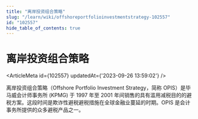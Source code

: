 ```yaml
---
title: "离岸投资组合策略"
slug: "/learn/wiki/offshoreportfolioinvestmentstrategy-102557"
id: "102557"
hide_table_of_contents: true
---
```



# 离岸投资组合策略

<ArticleMeta id={102557} updatedAt={'2023-09-26 13:59:02'} />
<div className='border-solid border-b border-t-0 my-4 border-[var(--ifm-color-gray-300)]' />

离岸投资组合策略（Offshore Portfolio Investment Strategy，简称 OPIS）是毕马威会计师事务所 (KPMG) 于 1997 年至 2001 年间销售的具有滥用减税目的的避税方案。这段时间是欺诈性避税避税措施在全球金融业蔓延的时期。OPIS 是会计事务所提供的众多避税产品之一。
